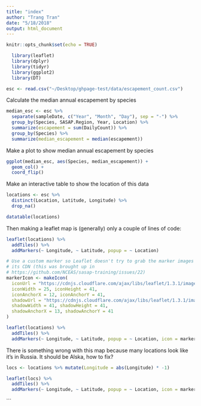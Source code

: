 ```yaml
---
title: "index"
author: "Trang Tran"
date: "5/18/2018"
output: html_document
---
```



```r
knitr::opts_chunk$set(echo = TRUE)
```


```r
  library(leaflet)
  library(dplyr)
  library(tidyr)
  library(ggplot2)
  library(DT)

```

```r
esc <- read.csv("~/Desktop/ghpage-test/data/escapement_count.csv")

```

Calculate the median annual escapement by species

```r
median_esc <- esc %>% 
  separate(sampleDate, c("Year", "Month", "Day"), sep = "-") %>% 
  group_by(Species, SASAP.Region, Year, Location) %>% 
  summarize(escapement = sum(DailyCount)) %>% 
  group_by(Species) %>% 
  summarize(median_escapement = median(escapement))
```

Make a plot to show median annual escapement by species

```r
ggplot(median_esc, aes(Species, median_escapement)) +
  geom_col() +
  coord_flip()

```

Make an interactive table to show the location of this data 


```r
locations <- esc %>% 
  distinct(Location, Latitude, Longitude) %>% 
  drop_na()

datatable(locations)
```


Then making a leaflet map is (generally) only a couple of lines of code:

```r
leaflet(locations) %>% 
  addTiles() %>% 
  addMarkers(~ Longitude, ~ Latitude, popup = ~ Location)
```



```r
# Use a custom marker so Leaflet doesn't try to grab the marker images from 
# its CDN (this was brought up in 
# https://github.com/NCEAS/sasap-training/issues/22)
markerIcon <- makeIcon(
  iconUrl = "https://cdnjs.cloudflare.com/ajax/libs/leaflet/1.3.1/images/marker-icon.png",
  iconWidth = 25, iconHeight = 41,
  iconAnchorX = 12, iconAnchorY = 41,
  shadowUrl = "https://cdnjs.cloudflare.com/ajax/libs/leaflet/1.3.1/images/marker-shadow.png",
  shadowWidth = 41, shadowHeight = 41,
  shadowAnchorX = 13, shadowAnchorY = 41
)
```

```r
leaflet(locations) %>% 
  addTiles() %>% 
  addMarkers(~ Longitude, ~ Latitude, popup = ~ Location, icon = markerIcon)
```



There is something wrong with this map because many locations look like it's in Russia. It should be Alska, how to fix?


```r
locs <- locations %>% mutate(Longitude = abs(Longitude) * -1)

leaflet(locs) %>% 
  addTiles() %>% 
  addMarkers(~ Longitude, ~ Latitude, popup = ~ Location, icon = markerIcon)
```

```


